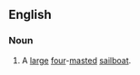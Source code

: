 ==English==

===Noun===
{{en-noun|sg=[[four]]-[[master]]}}

# A [[large]] [[four]]-[[masted]] [[sailboat]].
